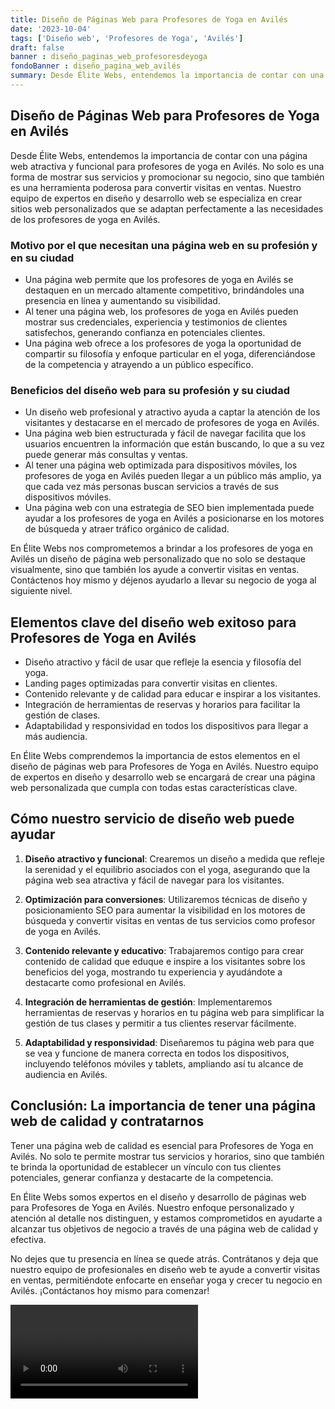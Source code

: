 ```yaml
---
title: Diseño de Páginas Web para Profesores de Yoga en Avilés
date: '2023-10-04'
tags: ['Diseño web', 'Profesores de Yoga', 'Avilés']
draft: false
banner : diseño_paginas_web_profesoresdeyoga
fondoBanner : diseño_pagina_web_avilés
summary: Desde Élite Webs, entendemos la importancia de contar con una página web atractiva y funcional para profesores de yoga en Avilés. No solo es una forma de mostrar sus servicios y promocionar su negocio, sino que también es una herramienta poderosa para convertir visitas en ventas. Nuestro equipo de expertos en diseño y desarrollo web se especializa en crear sitios web personalizados que se adaptan perfectamente a las necesidades de los profesores de yoga en Avilés.
---
```


## Diseño de Páginas Web para Profesores de Yoga en Avilés

Desde Élite Webs, entendemos la importancia de contar con una página web atractiva y funcional para profesores de yoga en Avilés. No solo es una forma de mostrar sus servicios y promocionar su negocio, sino que también es una herramienta poderosa para convertir visitas en ventas. Nuestro equipo de expertos en diseño y desarrollo web se especializa en crear sitios web personalizados que se adaptan perfectamente a las necesidades de los profesores de yoga en Avilés.

### Motivo por el que necesitan una página web en su profesión y en su ciudad

- Una página web permite que los profesores de yoga en Avilés se destaquen en un mercado altamente competitivo, brindándoles una presencia en línea y aumentando su visibilidad.
- Al tener una página web, los profesores de yoga en Avilés pueden mostrar sus credenciales, experiencia y testimonios de clientes satisfechos, generando confianza en potenciales clientes.
- Una página web ofrece a los profesores de yoga la oportunidad de compartir su filosofía y enfoque particular en el yoga, diferenciándose de la competencia y atrayendo a un público específico.

### Beneficios del diseño web para su profesión y su ciudad

- Un diseño web profesional y atractivo ayuda a captar la atención de los visitantes y destacarse en el mercado de profesores de yoga en Avilés.
- Una página web bien estructurada y fácil de navegar facilita que los usuarios encuentren la información que están buscando, lo que a su vez puede generar más consultas y ventas.
- Al tener una página web optimizada para dispositivos móviles, los profesores de yoga en Avilés pueden llegar a un público más amplio, ya que cada vez más personas buscan servicios a través de sus dispositivos móviles.
- Una página web con una estrategia de SEO bien implementada puede ayudar a los profesores de yoga en Avilés a posicionarse en los motores de búsqueda y atraer tráfico orgánico de calidad.

En Élite Webs nos comprometemos a brindar a los profesores de yoga en Avilés un diseño de página web personalizado que no solo se destaque visualmente, sino que también los ayude a convertir visitas en ventas. Contáctenos hoy mismo y déjenos ayudarlo a llevar su negocio de yoga al siguiente nivel.

<GifSeo />

<Cta />

## Elementos clave del diseño web exitoso para Profesores de Yoga en Avilés

- Diseño atractivo y fácil de usar que refleje la esencia y filosofía del yoga.
- Landing pages optimizadas para convertir visitas en clientes.
- Contenido relevante y de calidad para educar e inspirar a los visitantes.
- Integración de herramientas de reservas y horarios para facilitar la gestión de clases.
- Adaptabilidad y responsividad en todos los dispositivos para llegar a más audiencia.

En Élite Webs comprendemos la importancia de estos elementos en el diseño de páginas web para Profesores de Yoga en Avilés. Nuestro equipo de expertos en diseño y desarrollo web se encargará de crear una página web personalizada que cumpla con todas estas características clave. 

## Cómo nuestro servicio de diseño web puede ayudar

1. **Diseño atractivo y funcional**: Crearemos un diseño a medida que refleje la serenidad y el equilibrio asociados con el yoga, asegurando que la página web sea atractiva y fácil de navegar para los visitantes.

2. **Optimización para conversiones**: Utilizaremos técnicas de diseño y posicionamiento SEO para aumentar la visibilidad en los motores de búsqueda y convertir visitas en ventas de tus servicios como profesor de yoga en Avilés.

3. **Contenido relevante y educativo**: Trabajaremos contigo para crear contenido de calidad que eduque e inspire a los visitantes sobre los beneficios del yoga, mostrando tu experiencia y ayudándote a destacarte como profesional en Avilés.

4. **Integración de herramientas de gestión**: Implementaremos herramientas de reservas y horarios en tu página web para simplificar la gestión de tus clases y permitir a tus clientes reservar fácilmente.

5. **Adaptabilidad y responsividad**: Diseñaremos tu página web para que se vea y funcione de manera correcta en todos los dispositivos, incluyendo teléfonos móviles y tablets, ampliando así tu alcance de audiencia en Avilés.

## Conclusión: La importancia de tener una página web de calidad y contratarnos

Tener una página web de calidad es esencial para Profesores de Yoga en Avilés. No solo te permite mostrar tus servicios y horarios, sino que también te brinda la oportunidad de establecer un vínculo con tus clientes potenciales, generar confianza y destacarte de la competencia.

En Élite Webs somos expertos en el diseño y desarrollo de páginas web para Profesores de Yoga en Avilés. Nuestro enfoque personalizado y atención al detalle nos distinguen, y estamos comprometidos en ayudarte a alcanzar tus objetivos de negocio a través de una página web de calidad y efectiva.

No dejes que tu presencia en línea se quede atrás. Contrátanos y deja que nuestro equipo de profesionales en diseño web te ayude a convertir visitas en ventas, permitiéndote enfocarte en enseñar yoga y crecer tu negocio en Avilés. ¡Contáctanos hoy mismo para comenzar!

<Video />

<CtaBot job='Profesores de Yoga' city='Avilés'/>

<Gmaps query='Avilés+españa+maps' />